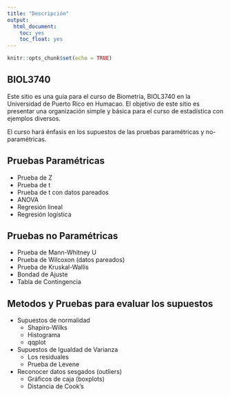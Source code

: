```yaml
---
title: "Descripción"
output: 
  html_document:
    toc: yes
    toc_float: yes
---
```


```r
knitr::opts_chunk$set(echo = TRUE)
```

## BIOL3740
Este sitio es una guía para el curso de Biometría, BIOL3740 en la Universidad de Puerto Rico en Humacao.  El objetivo de este sitio es presentar una organización simple y básica para el curso de estadística con ejemplos diversos. 

El curso hará énfasis en los supuestos de las pruebas paramétricas y no-paramétricas. 

## Pruebas Paramétricas

  * Prueba de Z
  * Prueba de t
  * Prueba de t con datos pareados
  * ANOVA
  * Regresión lineal
  * Regresión logística
  
## Pruebas no Paramétricas

  * Prueba de Mann-Whitney U
  * Prueba de Wilcoxon (datos pareados)
  * Prueba de Kruskal-Wallis
  * Bondad de Ajuste
  * Tabla de Contingencia
  
## Metodos y Pruebas para evaluar los supuestos

   * Supuestos de normalidad
      + Shapiro-Wilks
      + Histograma
      + qqplot
      
   * Supuestos de Igualdad de Varianza
      + Los residuales
      + Prueba de Levene
      
   * Reconocer datos sesgados (outliers)
      + Gráficos de caja (boxplots)
      + Distancia de Cook's
      

   

